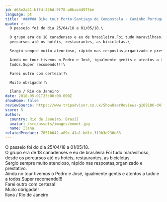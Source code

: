 ```yaml
---
id: d68e2a41-bff4-436d-9f78-a0bae4d975be
language: pt
title: '###### Bike tour Porto-Santiago de Compostela - Caminho Português'
quote: >-
  O passeio foi do dia 25/04/18 a 01/05/18.\

  O grupo era de 18 canadenses e eu de brasileira.Foi tudo maravilhoso, desde os
  percursos até os hotéis, restaurantes, as bicicletas.\

  Sergio sempre muito atencioso, rápido nas respostas,organizado e prestativo.\

  Ainda no tour tivemos o Pedro e José, igualmente gentis e atentos a tudo e a
  todos.Super recomendo!!!\

  Farei outro com certeza!!\

  Muito obrigada!!\

  Ilana / Rio de Janeiro
date: 2018-05-01T23:00:00.000Z
showHome: false
reviewSource: https://www.tripadvisor.co.uk/ShowUserReviews-g189180-d4105907-r577454169-Top_Bike_tours_Portugal-Porto_Porto_District_Northern_Portugal.html
score: 5
author:
  country: Rio de Janeiro, Brasil
  avatar: /src/assets/images/emmet.jpg
  name: Ilana
relatedProduct: 7851b042-a09c-41a1-bdfe-319b3d236e83
---
```


O passeio foi do dia 25/04/18 a 01/05/18.\
O grupo era de 18 canadenses e eu de brasileira.Foi tudo maravilhoso, desde os
percursos até os hotéis, restaurantes, as bicicletas.\
Sergio sempre muito atencioso, rápido nas respostas,organizado e prestativo.\
Ainda no tour tivemos o Pedro e José, igualmente gentis e atentos a tudo e a
todos.Super recomendo!!!\
Farei outro com certeza!!\
Muito obrigada!!\
Ilana / Rio de Janeiro
